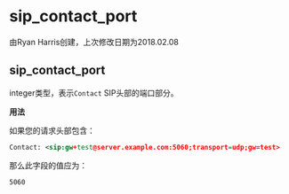 # sip_contact_port

由Ryan Harris创建，上次修改日期为2018.02.08

## sip_contact_port

integer类型，表示`Contact` SIP头部的端口部分。

**用法**

如果您的请求头部包含：

```xml
Contact: <sip:gw+test@server.example.com:5060;transport=udp;gw=test>
```

那么此字段的值应为：

```xml
5060
```